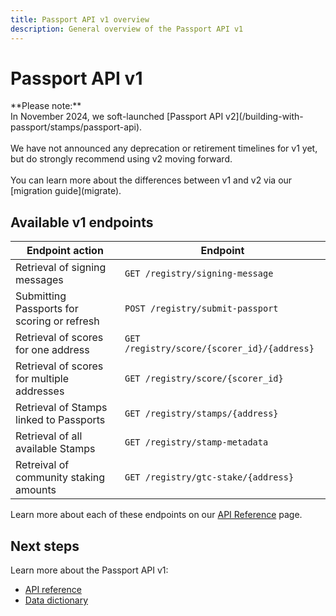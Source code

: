 ```yaml
---
title: Passport API v1 overview
description: General overview of the Passport API v1
---
```


# Passport API v1

<Callout type="warning">
**Please note:**<br />In November 2024, we soft-launched [Passport API v2](/building-with-passport/stamps/passport-api).<br /><br />We have not announced any deprecation or retirement timelines for v1 yet, but do strongly recommend using v2 moving forward.<br /><br />You can learn more about the differences between v1 and v2 via our [migration guide](migrate).
</Callout>

## Available v1 endpoints

| Endpoint action                             | Endpoint                                    |
| ------------------------------------------- | ------------------------------------------- |
| Retrieval of signing messages               | `GET /registry/signing-message`             |
| Submitting Passports for scoring or refresh | `POST /registry/submit-passport`            |
| Retrieval of scores for one address         | `GET /registry/score/{scorer_id}/{address}` |
| Retrieval of scores for multiple addresses  | `GET /registry/score/{scorer_id}`           |
| Retrieval of Stamps linked to Passports     | `GET /registry/stamps/{address}`            |
| Retrieval of all available Stamps           | `GET /registry/stamp-metadata`              |
| Retreival of community staking amounts      | `GET /registry/gtc-stake/{address}`         |

Learn more about each of these endpoints on our [API Reference](api-reference) page.

## Next steps

Learn more about the Passport API v1:
* [API reference](api-reference)
* [Data dictionary](data-dictionary)
